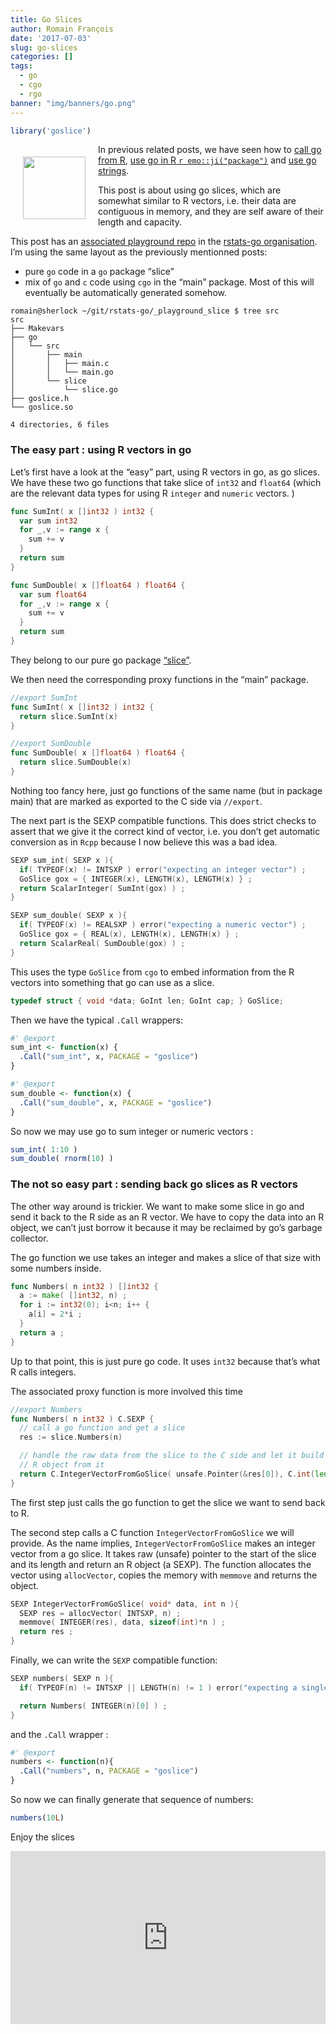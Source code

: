 ```yaml
---
title: Go Slices
author: Romain François
date: '2017-07-03'
slug: go-slices
categories: []
tags:
  - go
  - cgo
  - rgo
banner: "img/banners/go.png"
---
```


```r
library('goslice')
```


<img src="/img/banners/go.png" width="100px" style = "float: left; margin: 20px;" />

In previous related posts, we have seen how to [call go from R](/blog/2017/05/14/calling-go-from-r/), 
[use go in R `r emo::ji("package")`](/blog/2017/06/09/go-packages-in-r-packages/) 
and [use go strings](blog/2017/06/10/using-go-strings-in-r/). 

This post is about using go slices, which are somewhat similar to R vectors, i.e. their data
are contiguous in memory, and they are self aware of their length and capacity. 

This post has an [associated playground repo](https://github.com/rstats-go/_playground_slice) in the 
[rstats-go organisation](https://github.com/rstats-go). I'm using the same layout as 
the previously mentionned posts: 

 - pure `go` code in a `go` package "slice"
 - mix of `go` and `c` code using `cgo` in the "main" package. Most of this will eventually be automatically generated somehow. 
 
```
romain@sherlock ~/git/rstats-go/_playground_slice $ tree src
src
├── Makevars
├── go
│   └── src
│       ├── main
│       │   ├── main.c
│       │   └── main.go
│       └── slice
│           └── slice.go
├── goslice.h
└── goslice.so

4 directories, 6 files
```
 
### The easy part : using R vectors in go

Let's first have a look at the "easy" part, using R vectors in go, as go slices. We have these two go functions
that take slice of `int32` and `float64` (which are the relevant data types for using R `integer` and `numeric` vectors. )

```go
func SumInt( x []int32 ) int32 {
  var sum int32
  for _,v := range x {
    sum += v
  }
  return sum
}

func SumDouble( x []float64 ) float64 {
  var sum float64
  for _,v := range x {
    sum += v
  }
  return sum
}
```

They belong to our pure go package ["slice"](https://github.com/rstats-go/_playground_slice/blob/master/src/go/src/slice/slice.go). 

We then need the corresponding proxy functions in the "main" package. 

```go
//export SumInt
func SumInt( x []int32 ) int32 {
  return slice.SumInt(x)
}

//export SumDouble
func SumDouble( x []float64 ) float64 {
  return slice.SumDouble(x)
}

```

Nothing too fancy here, just go functions of the same name (but in package main)
that are marked as exported to the C side via `//export`. 

The next part is the SEXP compatible functions. This does strict checks to assert 
that we give it the correct kind of vector, i.e. you don't get automatic
conversion as in `Rcpp` because I now believe this was a bad idea. 

```c
SEXP sum_int( SEXP x ){
  if( TYPEOF(x) != INTSXP ) error("expecting an integer vector") ;
  GoSlice gox = { INTEGER(x), LENGTH(x), LENGTH(x) } ;
  return ScalarInteger( SumInt(gox) ) ;
}

SEXP sum_double( SEXP x ){
  if( TYPEOF(x) != REALSXP ) error("expecting a numeric vector") ;
  GoSlice gox = { REAL(x), LENGTH(x), LENGTH(x) } ;
  return ScalarReal( SumDouble(gox) ) ;
}
```

This uses the type `GoSlice` from `cgo` to embed information from the 
R vectors into something that go can use as a slice. 

```c
typedef struct { void *data; GoInt len; GoInt cap; } GoSlice;
```

Then we have the typical `.Call` wrappers: 

```r
#' @export
sum_int <- function(x) {
  .Call("sum_int", x, PACKAGE = "goslice")
}

#' @export
sum_double <- function(x) {
  .Call("sum_double", x, PACKAGE = "goslice")
}
```

So now we may use go to sum integer or numeric vectors : 

```r
sum_int( 1:10 )
sum_double( rnorm(10) )
```

### The not so easy part : sending back go slices as R vectors

The other way around is trickier. We want to make some slice
in go and send it back to the R side as an R vector. We have to 
copy the data into an R object, we can't just borrow it because 
it may be reclaimed by go's garbage collector. 

The go function we use takes an integer and makes a slice of that 
size with some numbers inside. 

```go
func Numbers( n int32 ) []int32 {
  a := make( []int32, n) ;
  for i := int32(0); i<n; i++ {
    a[i] = 2*i ;
  }
  return a ;
}
```

Up to that point, this is just pure go code. It uses `int32` because that's
what R calls integers. 

The associated proxy function is more involved this time

```go
//export Numbers
func Numbers( n int32 ) C.SEXP {
  // call a go function and get a slice
  res := slice.Numbers(n)

  // handle the raw data from the slice to the C side and let it build an
  // R object from it
  return C.IntegerVectorFromGoSlice( unsafe.Pointer(&res[0]), C.int(len(res)) ) ;
}
```

The first step just calls the go function to get the slice we want to 
send back to R. 

The second step calls a C function `IntegerVectorFromGoSlice` we will provide. 
As the name implies, `IntegerVectorFromGoSlice` makes an integer vector from a go slice. 
It takes raw (unsafe) pointer to the start of the slice and its length and return 
an R object (a SEXP). The function allocates the vector using `allocVector`, copies
the memory with `memmove` and returns the object. 

```c
SEXP IntegerVectorFromGoSlice( void* data, int n ){
  SEXP res = allocVector( INTSXP, n) ;
  memmove( INTEGER(res), data, sizeof(int)*n ) ;
  return res ;
}
```

Finally, we can write the `SEXP` compatible function: 

```c
SEXP numbers( SEXP n ){
  if( TYPEOF(n) != INTSXP || LENGTH(n) != 1 ) error("expecting a single integer") ;

  return Numbers( INTEGER(n)[0] ) ;
}
```

and the `.Call` wrapper : 

```r
#' @export
numbers <- function(n){
  .Call("numbers", n, PACKAGE = "goslice")
}
```

So now we can finally generate that sequence of numbers: 

```r
numbers(10L)
```

Enjoy the slices 

<div style="width:100%;height:0;padding-bottom:55%;position:relative;">
  <iframe src="https://giphy.com/embed/2LqQkIPKNevkc" width="100%" height="100%" style="position:absolute" frameBorder="0" class="giphy-embed" allowFullScreen></iframe>
</div>
